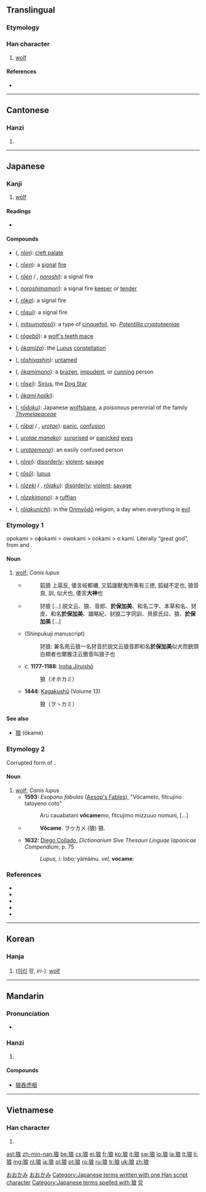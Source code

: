 {{also|狠}}
==Translingual==

===Etymology===
{{Han compound|犬|良|ls=psc|c1=s|c2=p|alt1=犭}}

===Han character===
{{Han char|rn=94|rad=犬|as=07|sn=10|four=4323<sub>2</sub>|canj=[[大]][[竹]][[戈]][[日]][[女]] (KHIAV)}}

# [[wolf]]

====References====
* {{Han ref|kx=0712.020|dkj=20432|dj=1124.030|hdz=21350.070|uh=72FC|ud=29436|bh=AF54|bd=44884}}

----

==Cantonese==

===Hanzi===
{{yue-hanzi|jyut=|y=long4}}

# {{defn|lang=yue|sort=犬07}}

----

==Japanese==

===Kanji===
{{ja-kanji|grade=8|rs=犬07}}

# [[wolf]]

====Readings====
* {{ja-readings|on=[[ろう]] (rō)|kun=[[おおかみ]] (ōkami)}}

====Compounds====
{{der-top|Compounds}}
* {{l|ja|狼咽}} ({{l|ja|ろういん}}, ''[[rōin]]''): [[cleft palate]]
* {{l|ja|狼烟}} ({{l|ja|ろうえん}}, ''[[rōen]]''): a [[signal]] [[fire]]
* {{l|ja|狼煙}} ({{l|ja|ろうえん}}, ''[[rōen]]'' / {{l|ja|のろし}}, ''[[noroshi]]''): a signal fire
* {{l|ja|狼煙守}} ({{l|ja|のろしまもり}}, ''[[noroshimamori]]''): a signal fire [[keeper]] or [[tender]]
* {{l|ja|狼火}} ({{l|ja|ろうか}}, ''[[rōka]]''): a signal fire
* {{l|ja|狼燧}} ({{l|ja|ろうすい}}, ''[[rōsui]]''): a signal fire
* {{l|ja|狼牙}} ({{l|ja|みつもとそう}}, ''[[mitsumotosō]]''): a type of [[cinquefoil]], sp. ''[[Potentilla cryptotaeniae]]''
* {{l|ja|狼牙棒}} ({{l|ja|ろうげぼう}}, ''[[rōgebō]]''): a [[wolf's teeth mace]]
* {{l|ja|狼座}} ({{l|ja|おおかみざ}}, ''[[ōkamiza]]''): the [[Lupus]] [[constellation]]
* {{l|ja|狼子野心}} ({{l|ja|ろうしやしん}}, ''[[rōshiyashin]]''): [[untamed]]
* {{l|ja|狼者}} ({{l|ja|おおかみもの}}, ''[[ōkamimono]]''): a [[brazen]], [[impudent]], or [[cunning]] person
* {{l|ja|狼星}} ({{l|ja|ろうせい}}, ''[[rōsei]]''): [[Sirius]], the [[Dog Star]]
{{der-mid}}
* {{l|ja|狼弾}} ({{l|ja|おおかみはじき}}, ''[[ōkami hajiki]]''):
* {{l|ja|狼毒}} ({{l|ja|ろうどく}}, ''[[rōdoku]]''): Japanese [[wolfsbane]], a poisonous perennial of the family ''[[Thymelaeaceae]]''
* {{l|ja|狼狽}} ({{l|ja|ろうばい}}, ''[[rōbai]]'' / {{l|ja|うろたえ}}, ''[[urotae]]''): [[panic]], [[confusion]]
* {{l|ja|狼狽眼}} ({{l|ja|うろたえまなこ}}, ''[[urotae manako]]''): [[surprised]] or [[panicked]] [[eye]]s
* {{l|ja|狼狽者}} ({{l|ja|うろたえもの}}, ''[[urotaemono]]''): an easily confused person
* {{l|ja|狼戻}} ({{l|ja|ろうれい}}, ''[[rōrei]]''): [[disorderly]]; [[violent]]; [[savage]]
* {{l|ja|狼瘡}} ({{l|ja|ろうそう}}, ''[[rōsō]]''): {{disease}} [[lupus]]
* {{l|ja|狼藉}} ({{l|ja|ろうぜき}}, ''[[rōzeki]]'' / {{l|ja|ろうじゃく}}, ''[[rōjaku]]''):  [[disorderly]]; [[violent]]; [[savage]]
* {{l|ja|狼藉者}} ({{l|ja|ろうぜきもの}}, ''[[rōzekimono]]''): a [[ruffian]]
* {{l|ja|狼藉日}} ({{l|ja|ろうじゃくにち}}, ''[[rōjakunichi]]''): in the [[Onmyōdō]] religion, a day when everything is [[evil]]
{{bottom}}

===Etymology 1===
opokami > oɸokami > owokami > ookami > oːkami. Literally “great god”, from {{term|大||great|tr=opo|lang=ojp|sc=Jpan}} and {{term|神||god|tr=kami|lang=ojp|sc=Jpan}}.

====Noun====
{{ja-noun|k|hira=おおかみ|hhira=おほかみ|rom=ōkami}}

# [[wolf|wolf]]; ''Canis lupus''
#* {{RQ:Shin'yaku Kegonkyō Ongi Shiki}}
#*: 狐狼 上扈反, 倭言岐都禰, 又狐諼獸鬼所乘有三徳, 狐疑不定也, 狼音良, 訓, 似犬也, 倭言'''大神'''也
#* {{RQ:Wamyō Ruijushō|7|56}}
#*: 犲狼 [...] 説文云、狼、音郎、'''於保加美'''、和名二字、本草和名、犲皮、和名'''於保加美'''、雄略紀、豺狼二字同訓、貝原氏曰、狼、'''於保加美''' [...]
#* {{RQ:Wamyō Ruijushō|18|17}} (Shinpukuji manuscript)
#*: 犲狼: 兼名苑云狼一名犲音於説文云狼音即和名'''於保加美'''似犬而銃頭白頬者也爾雅注云獥音叫狼子也
#* c. '''1177-1188''': [[w:Iroha Jiruishō|Iroha Jiruishō]]
#*: 狼（オホカミ）
#* '''1444''': [[w:Kagakushū|Kagakushū]] (Volume 13)
#*: 狼（ヲヽカミ）

====See also====
* [[狼#Etymology 2|狼]] (ōkame)

===Etymology 2===
Corrupted form of {{term|狼|ōkami}}.

====Noun====
{{ja-noun|k|hira=おおかめ|rom=ōkame}}

# [[wolf]]; ''Canis lupus''
#* '''1593:''' ''Esopono fabulas'' ([[w:Aesop's Fables|Aesop's Fables]]), "Vôcameto, fitcujino tatoyeno coto"
#*: Aru cauabatani '''vôcame'''mo, fitcujimo mizzuuo nomuni, [...]
#* {{RQ:Nippo Jisho|697}}
#*: '''Vôcame'''. ヲゥカメ (狼) 狼.
#* '''1632:''' [[w:Diego Collado|Diego Collado]], ''Dictionarium Sive Thesauri Linguae Iaponicae Compendium'', p. 75
#*: ''Lupus, i: lobo:'' yàmàinu. ''vel,'' '''vocame''''':''

===References===
* {{R:Nippo Jisho}}
* {{reference-book
  | last = Kamei
  | first = Takashi
  | title = Kagakushū: Gennabon
  | publisher = Iwanami Shoten
  | origyear = 1444
  | date = 1944
  | location = Tōkyō
  | language = Japanese
}}
* {{R:Wamyō Ruijushō}}
* {{reference-book
  | last = Tadakane
  | first = Tachibana
  | coauthors = [[w:Masamune Atsuo|Atsuo Masamune]] (ed.)
  | title = [[w:Iroha Jiruishō|Iroha Jiruishō]]
  | publisher = Kazama Shobō
  | year = 1971
  | origyear = c. 1177-1188
  | language = Japanese
}}
* {{R:Nara Ibun 3}}

[[Category:ja:Mammals|おおかみ]]
[[Category:1000 Japanese basic words|おおかみ]]
[[Category:Japanese terms written with one Han script character]]
[[Category:Japanese terms spelled with 狼]]

----

==Korean==

===Hanja===
{{ko-hanja|hangeul=[[랑]]>[[낭]]|eumhun=이리|rv=rang>nang|mr=rang>nang|y=lang>nang}}

# ([[이리]] 랑, ''iri-''): [[wolf]]

[[Category:Hanja readings|랑]]

----

==Mandarin==

===Pronunciation===
* {{audio|Zh-láng.ogg|Audio}}

===Hanzi===
{{cmn-hanzi|pin=[[hǎng]] ([[hang3]]), [[láng]] ([[lang2]]), [[lǎng]] ([[lang3]]), [[làng]] ([[lang4]])|wg=hang<sup>3</sup>, lang<sup>2</sup>, lang<sup>3</sup>, lang<sup>4</sup>}}

# {{defn|lang=cmn|sort=犬07}}

====Compounds====
* [[狼吞虎咽]]<!-- is this a single word/idiom? -->

----

==Vietnamese==

===Han character===
{{vi-hantu|[[lang]]|rs=犬07}}

# {{defn|lang=vi|sort=犬07}}

[[ast:狼]]
[[zh-min-nan:狼]]
[[be:狼]]
[[cs:狼]]
[[el:狼]]
[[fr:狼]]
[[ko:狼]]
[[it:狼]]
[[sw:狼]]
[[lo:狼]]
[[la:狼]]
[[lt:狼]]
[[li:狼]]
[[mg:狼]]
[[nl:狼]]
[[ja:狼]]
[[pl:狼]]
[[pt:狼]]
[[ro:狼]]
[[ru:狼]]
[[tr:狼]]
[[uk:狼]]
[[zh:狼]]
